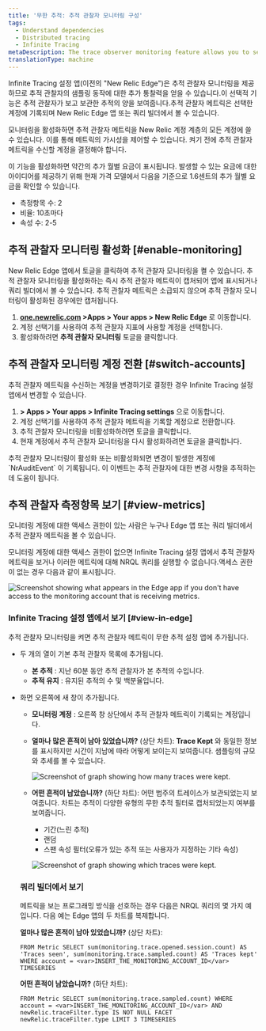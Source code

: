```yaml
---
title: '무한 추적: 추적 관찰자 모니터링 구성'
tags:
  - Understand dependencies
  - Distributed tracing
  - Infinite Tracing
metaDescription: The trace observer monitoring feature allows you to see if New Relic is handling your traces as you expect.
translationType: machine
---
```





Infinite Tracing 설정 앱(이전의 "New Relic Edge")은 추적 관찰자 모니터링을 제공하므로 추적 관찰자의 샘플링 동작에 대한 추가 통찰력을 얻을 수 있습니다.이 선택적 기능은 추적 관찰자가 보고 보관한 추적의 양을 보여줍니다.추적 관찰자 메트릭은 선택한 계정에 기록되며 New Relic Edge 앱 또는 쿼리 빌더에서 볼 수 있습니다.

모니터링을 활성화하면 추적 관찰자 메트릭을 New Relic 계정 계층의 모든 계정에 쓸 수 있습니다. 이를 통해 메트릭의 가시성을 제어할 수 있습니다. 켜기 전에 추적 관찰자 메트릭을 수신할 계정을 결정해야 합니다.

<Callout variant="tip">
  이 기능을 활성화하면 약간의 추가 월별 요금이 표시됩니다. 발생할 수 있는 요금에 대한 아이디어를 제공하기 위해 현재 가격 모델에서 다음을 기준으로 1.6센트의 추가 월별 요금을 확인할 수 있습니다.

  * 측정항목 수: 2
  * 비율: 10초마다
  * 속성 수: 2-5
</Callout>

## 추적 관찰자 모니터링 활성화 [#enable-monitoring]

New Relic Edge 앱에서 토글을 클릭하여 추적 관찰자 모니터링을 켤 수 있습니다. 추적 관찰자 모니터링을 활성화하는 즉시 추적 관찰자 메트릭이 캡처되어 앱에 표시되거나 쿼리 빌더에서 볼 수 있습니다. 추적 관찰자 메트릭은 소급되지 않으며 추적 관찰자 모니터링이 활성화된 경우에만 캡처됩니다.

1. **[one.newrelic.com](https://one.newrelic.com/all-capabilities) >Apps > Your apps > New Relic Edge** 로 이동합니다.
2. 계정 선택기를 사용하여 추적 관찰자 지표에 사용할 계정을 선택합니다.
3. 활성화하려면 **추적 관찰자 모니터링** 토글을 클릭합니다.

## 추적 관찰자 모니터링 계정 전환 [#switch-accounts]

추적 관찰자 메트릭을 수신하는 계정을 변경하기로 결정한 경우 Infinite Tracing 설정 앱에서 변경할 수 있습니다.

1. **> Apps > Your apps > Infinite Tracing settings** 으로 이동합니다.
2. 계정 선택기를 사용하여 추적 관찰자 메트릭을 기록할 계정으로 전환합니다.
3. 추적 관찰자 모니터링을 비활성화하려면 토글을 클릭합니다.
4. 현재 계정에서 추적 관찰자 모니터링을 다시 활성화하려면 토글을 클릭합니다.

<Callout variant="tip">
  추적 관찰자 모니터링이 활성화 또는 비활성화되면 변경이 발생한 계정에 `NrAuditEvent` 이 기록됩니다. 이 이벤트는 추적 관찰자에 대한 변경 사항을 추적하는 데 도움이 됩니다.
</Callout>

## 추적 관찰자 측정항목 보기 [#view-metrics]

모니터링 계정에 대한 액세스 권한이 있는 사람은 누구나 Edge 앱 또는 쿼리 빌더에서 추적 관찰자 메트릭을 볼 수 있습니다.

모니터링 계정에 대한 액세스 권한이 없으면 Infinite Tracing 설정 앱에서 추적 관찰자 메트릭을 보거나 이러한 메트릭에 대해 NRQL 쿼리를 실행할 수 없습니다.액세스 권한이 없는 경우 다음과 같이 표시됩니다.

<img
  title="trace_observer_monitoring_no_access.png"
  alt="Screenshot showing what appears in the Edge app if you don't have access to the monitoring account that is receiving metrics."
  src={traceObserverMonitoringNoAccess}
/>

### Infinite Tracing 설정 앱에서 보기 [#view-in-edge]

추적 관찰자 모니터링을 켜면 추적 관찰자 메트릭이 무한 추적 설정 앱에 추가됩니다.

* 두 개의 열이 기본 추적 관찰자 목록에 추가됩니다.

  * **본 추적** : 지난 60분 동안 추적 관찰자가 본 추적의 수입니다.
  * **추적 유지** : 유지된 추적의 수 및 백분율입니다.

* 화면 오른쪽에 새 창이 추가됩니다.

  * **모니터링 계정** : 오른쪽 창 상단에서 추적 관찰자 메트릭이 기록되는 계정입니다.

  * **얼마나 많은 흔적이 남아 있었습니까?** (상단 차트): **Trace Kept** 와 동일한 정보를 표시하지만 시간이 지남에 따라 어떻게 보이는지 보여줍니다. 샘플링의 규모와 추세를 볼 수 있습니다.

    <img
      title="how_many_traces_kept.png"
      alt="Screenshot of graph showing how many traces were kept."
      src={howManyTracesKept}
    />

  * **어떤 흔적이 남았습니까?** (하단 차트): 어떤 범주의 트레이스가 보관되었는지 보여줍니다. 차트는 추적이 다양한 유형의 무한 추적 필터로 캡처되었는지 여부를 보여줍니다.

    * 기간(느린 추적)
    * 랜덤
    * 스팬 속성 필터(오류가 있는 추적 또는 사용자가 지정하는 기타 속성)

    <img
      title="which_traces_kept.png"
      alt="Screenshot of graph showing which traces were kept."
      src={whichTracesKept}
    />

  ### 쿼리 빌더에서 보기

  메트릭을 보는 프로그래밍 방식을 선호하는 경우 다음은 NRQL 쿼리의 몇 가지 예입니다. 다음 예는 Edge 앱의 두 차트를 복제합니다.

  **얼마나 많은 흔적이 남아 있었습니까?** (상단 차트):

  ```
  FROM Metric SELECT sum(monitoring.trace.opened.session.count) AS 'Traces seen', sum(monitoring.trace.sampled.count) AS 'Traces kept' WHERE account = <var>INSERT_THE_MONITORING_ACCOUNT_ID</var> TIMESERIES
  ```

  **어떤 흔적이 남았습니까?** (하단 차트):

  ```
  FROM Metric SELECT sum(monitoring.trace.sampled.count) WHERE account = <var>INSERT_THE_MONITORING_ACCOUNT_ID</var> AND newRelic.traceFilter.type IS NOT NULL FACET newRelic.traceFilter.type LIMIT 3 TIMESERIES
  ```